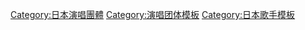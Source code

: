 [[Category:日本演唱團體|Category:日本演唱團體]]
[[Category:演唱团体模板|Category:演唱团体模板]]
[[Category:日本歌手模板|Category:日本歌手模板]]